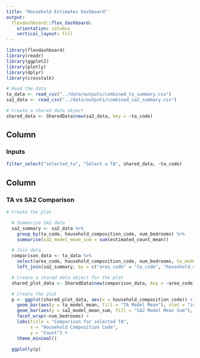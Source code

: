 ```yaml
---
title: "Household Estimates Dashboard"
output:
  flexdashboard::flex_dashboard:
    orientation: columns
    vertical_layout: fill
---
```


```r
library(flexdashboard)
library(readr)
library(ggplot2)
library(plotly)
library(dplyr)
library(crosstalk)

# Read the data
ta_data <- read_csv("../data/outputs/combined_ta_summary.csv")
sa2_data <- read_csv("../data/outputs/combined_sa2_summary.csv")

# Create a shared data object
shared_data <- SharedData$new(sa2_data, key = ~ta_code)
```

Column {data-width=250}
-----------------------------------------------------------------------

### Inputs

```r
filter_select("selected_ta", "Select a TA", shared_data, ~ta_code)
```

Column {data-width=750}
-----------------------------------------------------------------------

### TA vs SA2 Comparison

```r
# Create the plot

  # Summarize SA2 data
  sa2_summary <- sa2_data %>%
    group_by(ta_code, household_composition_code, num_bedrooms) %>%
    summarise(sa2_model_mean_sum = sum(estimated_count_mean))

  # Join data
  comparison_data <- ta_data %>%
    select(area_code, household_composition_code, num_bedrooms, ta_model_mean = estimated_count_mean) %>%
    left_join(sa2_summary, by = c("area_code" = "ta_code", "household_composition_code", "num_bedrooms"))

  # Create a shared data object for the plot
  shared_plot_data <- SharedData$new(comparison_data, key = ~area_code)

  # Create the plot
  p <- ggplot(shared_plot_data, aes(x = household_composition_code)) +
    geom_bar(aes(y = ta_model_mean, fill = "TA Model Mean"), stat = "identity", alpha = 0.5) +
    geom_bar(aes(y = sa2_model_mean_sum, fill = "SA2 Model Mean Sum"), stat = "identity", alpha = 0.5) +
    facet_wrap(~num_bedrooms) +
    labs(title = "Comparison for selected TA",
         x = "Household Composition Code",
         y = "Count") +
    theme_minimal()

  ggplotly(p)

```